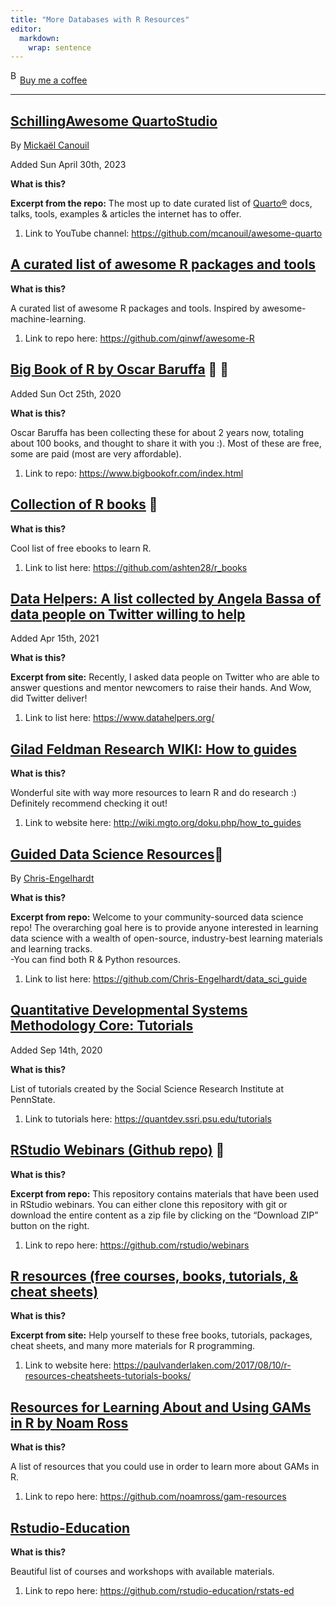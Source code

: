 ```yaml
---
title: "More Databases with R Resources"
editor: 
  markdown: 
    wrap: sentence
---
```


<link href="https://fonts.googleapis.com/css?family=Cookie" rel="stylesheet"><a class="bmc-button" target="_blank" href="https://www.buymeacoffee.com/JoscelinRocha">![Buy me a coffee](https://cdn.buymeacoffee.com/buttons/bmc-new-btn-logo.svg){alt="Buy me a coffee" width="15" height="21"}Buy me a coffee</a>

------------------------------------------------------------------------

## [Schilling ](https://www.youtube.com/@schillingdata)[Awesome Quarto](https://github.com/mcanouil/awesome-quarto)[ Studio](https://www.youtube.com/@schillingdata)

By [Mickaël Canouil](https://github.com/mcanouil/awesome-quarto)

Added Sun April 30th, 2023

**What is this?**

**Excerpt from the repo:** The most up to date curated list of [Quarto®](https://quarto.org/) docs, talks, tools, examples & articles the internet has to offer.

1.  Link to YouTube channel: <https://github.com/mcanouil/awesome-quarto>

## [A curated list of awesome R packages and tools](https://github.com/qinwf/awesome-R)

**What is this?**

A curated list of awesome R packages and tools.
Inspired by awesome-machine-learning.

1.  Link to repo here: <https://github.com/qinwf/awesome-R>

## [Big Book of R by Oscar Baruffa](https://www.bigbookofr.com/index.html) 💯 💯

Added Sun Oct 25th, 2020

**What is this?**

Oscar Baruffa has been collecting these for about 2 years now, totaling about 100 books, and thought to share it with you :).
Most of these are free, some are paid (most are very affordable).

1.  Link to repo: <https://www.bigbookofr.com/index.html>

## [Collection of R books](https://github.com/ashten28/r_books) 💯

**What is this?**

Cool list of free ebooks to learn R.

1.  Link to list here: <https://github.com/ashten28/r_books>

## [Data Helpers: A list collected by Angela Bassa of data people on Twitter willing to help](https://www.datahelpers.org/)

Added Apr 15th, 2021

**What is this?**

**Excerpt from site:** Recently, I asked data people on Twitter who are able to answer questions and mentor newcomers to raise their hands.
And Wow, did Twitter deliver!

1.  Link to list here: <https://www.datahelpers.org/>

## [Gilad Feldman Research WIKI: How to guides](http://wiki.mgto.org/doku.php/how_to_guides)

**What is this?**

Wonderful site with way more resources to learn R and do research :) Definitely recommend checking it out!

1.  Link to website here: <http://wiki.mgto.org/doku.php/how_to_guides>

## [Guided Data Science Resources](https://github.com/Chris-Engelhardt/data_sci_guide)💯

By [Chris-Engelhardt](https://github.com/Chris-Engelhardt/data_sci_guide)

**What is this?**

**Excerpt from repo:** Welcome to your community-sourced data science repo!
The overarching goal here is to provide anyone interested in learning data science with a wealth of open-source, industry-best learning materials and learning tracks.\
-You can find both R & Python resources.

1.  Link to list here: <https://github.com/Chris-Engelhardt/data_sci_guide>

## [Quantitative Developmental Systems Methodology Core: Tutorials](https://quantdev.ssri.psu.edu/tutorials)

Added Sep 14th, 2020

**What is this?**

List of tutorials created by the Social Science Research Institute at PennState.

1.  Link to tutorials here: <https://quantdev.ssri.psu.edu/tutorials>

## [RStudio Webinars (Github repo)](https://github.com/rstudio/webinars) 💯

**What is this?**

**Excerpt from repo:** This repository contains materials that have been used in RStudio webinars.
You can either clone this repository with git or download the entire content as a zip file by clicking on the "Download ZIP" button on the right.

1.  Link to repo here: <https://github.com/rstudio/webinars>

## [R resources (free courses, books, tutorials, & cheat sheets)](https://paulvanderlaken.com/2017/08/10/r-resources-cheatsheets-tutorials-books/)

**What is this?**

**Excerpt from site:** Help yourself to these free books, tutorials, packages, cheat sheets, and many more materials for R programming.

1.  Link to website here: <https://paulvanderlaken.com/2017/08/10/r-resources-cheatsheets-tutorials-books/>

## [Resources for Learning About and Using GAMs in R by Noam Ross](https://github.com/noamross/gam-resources)

**What is this?**

A list of resources that you could use in order to learn more about GAMs in R.

1.  Link to repo here: <https://github.com/noamross/gam-resources>

## [Rstudio-Education](https://github.com/rstudio-education/rstats-ed)

**What is this?**

Beautiful list of courses and workshops with available materials.

1.  Link to repo here: <https://github.com/rstudio-education/rstats-ed>

